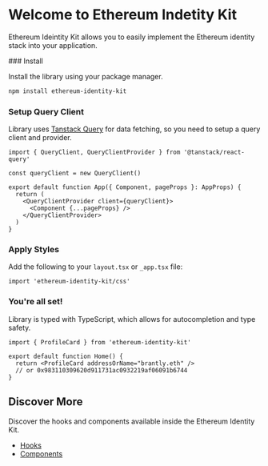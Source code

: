 
# Welcome to Ethereum Indetity Kit

Ethereum Ideintity Kit allows you to easily implement the Ethereum identity stack into your application.

<Steps>
### Install

Install the library using your package manager.

```sh npm2yarn
npm install ethereum-identity-kit
```

### Setup Query Client

Library uses [Tanstack Query](https://tanstack.com/query) for data fetching, so you need to setup a query client and provider.

```tsx copy
import { QueryClient, QueryClientProvider } from '@tanstack/react-query'

const queryClient = new QueryClient()

export default function App({ Component, pageProps }: AppProps) {
  return (
    <QueryClientProvider client={queryClient}>
      <Component {...pageProps} />
    </QueryClientProvider>
  )
}
```

### Apply Styles

Add the following to your `layout.tsx` or `_app.tsx` file:

```tsx copy
import 'ethereum-identity-kit/css'
```

### You're all set!

Library is typed with TypeScript, which allows for autocompletion and type safety.

```tsx copy
import { ProfileCard } from 'ethereum-identity-kit'

export default function Home() {
  return <ProfileCard addressOrName="brantly.eth" />
  // or 0x983110309620d911731ac0932219af06091b6744
}
```

</Steps>

## Discover More

Discover the hooks and components available inside the Ethereum Identity Kit.

- [Hooks](/docs/hooks)
- [Components](/docs/components)
